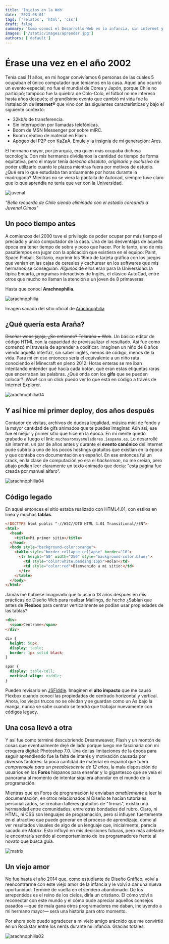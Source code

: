 ```yaml
---
title: 'Inicios en la Web'
date: '2023-08-01'
tags: ['relatos', 'html', 'css']
draft: false
summary: 'Cómo conocí el Desarrollo Web en la infancia, sin internet y sin tener idea de lo que el futuro que deparaba.'
images: ['/static/images/aprender.jpg']
authors: ['default']
---
```


# Érase una vez en el año 2002

Tenía casi 11 años, en mi hogar convivíamos 6 personas de las cuales 5 ocupaban el único computador que teníamos en la casa. Aquel año ocurrió un evento especial; no fue el mundial de Corea y Japón, porque Chile no participó; tampoco fue la quiebra de Colo-Colo, el fútbol no me interesó hasta años después; el grandísimo evento que cambió mi vida fue la instalación de **Internet®** que vino con las siguientes características y bajo el siguiente contexto:

- 32kb/s de transferencia.
- Sin interrupción por llamadas telefónicas.
- Boom de MSN Messenger por sobre mIRC.
- Boom creativo de material en Flash.
- Apogeo del P2P con KaZaA, Emule y la insignia de mi generación: Ares.

El hermano mayor, por jerarquía, era quien más ocupaba dichosa tecnología. Con mis hermanos dividíamos la cantidad de tiempo de forma equitativa, pero el mayor tenía _derecho absoluto, originario y exclusivo_ de poder utilizarlo cuanto le plazca mientras fuera por motivos de estudio. ¿Qué era lo que estudiaba tan arduamente por horas durante la madrugada? Mientras no se viera la pantalla de Autocad, siempre tuve claro que lo que aprendía no tenía que ver con la Universidad.

![juvenal](/static/images/arach00.jpg)

_"Bello recuerdo de Chile siendo eliminado con el estadio coreando a Juvenal Olmos"_

## Un poco tiempo antes

A comienzos del 2000 tuve el privilegio de poder ocupar por más tiempo el preciado y único computador de la casa. Una de las desventajas de aquella época era tener tiempo de sobra y poco que hacer. Por lo tanto, uno de mis pasatiempos era jugar con la aplicación que existiera en el equipo: Paint, Space Pinball, Solitario, exprimir los 16mb de tarjeta gráfica con los juegos que venían en las cajas de cereales y cachurear en los softwares que mis hermanos se conseguían. _Algunos_ de ellos eran para la Universidad: la típica Encarta, programas interactivos de Inglés, el clásico AutoCad, entre otros que mucho no llaman la atención a un joven de 8 primaveras.

Hasta que conocí **Arachnophilia**.

![arachnophilia](/static/images/arach01.png)

Imagen sacada del sitio oficial de [Arachnophilia](https://arachnoid.com/arachnophilia/)

## ¿Qué quería esta Araña?

~~Diseñar webs jajaja, ¿Se entiende? Telaraña = Web~~. Un básico editor de código HTML con la capacidad de previsualizar el resultado. Así fue como comenzó mi travesía de aprender a codificar. Imaginen un niño de 8 años viendo aquella interfaz, sin saber inglés, menos de código, menos de la vida. Para mí en ese entonces sería el equivalente a un niño rata conociendo el Minecraft en pleno 2012. Horas enteras se me iban intentando entender qué hacía cada botón, qué eran estas etiquetas raras que encerraban las palabras. ¿Qué onda con los **gifs** que se pueden colocar? ¡Wow! con un click puedo ver lo que está en código a través de Internet Explorer.

![arachnophilia04](/static/images/arach05.gif)

## Y así hice mi primer deploy, dos años después

Contador de visitas, archivos de dudosa legalidad, música midi de fondo y la mayor cantidad de gifs animados que te puedes imaginar. Aún así, ese fue el mejor y primer sitio que hice en la época. En mi mente quedó grabado a fuego el link: `muchosromsyemuladores.iespana.es`. Lo desarrollé sin internet, un par de años antes y durante el **evento canónico** del internet pude subirlo a uno de los pocos hostings gratuitos que existían en la época y que contaba con documentación en español. En ese entonces fui un crack, en la clase de computación yo era el _hackerman_, no me creían, pero abajo podían leer claramente un texto animado que decía: "esta pagina fue creada por manuel alfaro".

![arachnophilia04](/static/images/arach07.jpg)

## Código legado

En aquel entonces el sitio estaba realizado con HTML4.01, con estilos en línea y muchas **tablas**.

```html
<!DOCTYPE html public "-//W3C//DTD HTML 4.01 Transitional//EN">
<html>
  <head>
    <title>Mi primer sitio</title>
  </head>
  <body style="background-color:orange">
    <table style="border-collapse:collapse" border="10">
      <tr height="50" width="250" style="background-color:blue;">
        <td style="color:white;padding:15px">Hola!</td>
        <td style="color:red">Bienvenido a mi sitio:</td>
      </tr>
    </table>
  </body>
</html>
```

Jamás me hubiese imaginado que lo usaría 13 años después en mis prácticas de Diseño Web para realizar Mailings, de hecho ¿Sabían que antes de **Flexbox** para centrar verticalmente se podían usar propiedades de las tablas?

```html
<div>
  <span>Céntrame</span>
</div>
```

```css
div {
  height: 50px;
  display: table;
  border: 1px solid black;
}

span {
  display: table-cell;
  vertical-align: middle;
}
```

Pueden revisarlo en [JSFiddle](https://jsfiddle.net/manudv/3rez7pLo/). Imaginen el **alto impacto** que me causó Flexbox cuando conocí las propiedades de centrado horizontal y vertical. Ahora, los viejos trucos no se olvidan y se guardan como un As bajo la manga, nunca se sabe cuando se tendrá que trabajar nuevamente con códigos legacy.

## Una cosa llevó a otra

Y así fue como terminé descubriendo Dreamweaver, Flash y un montón de cosas que eventualmente dejé de lado porque luego me fascinaría con mi croquera digital: Photoshop 7.0. Una de las limitaciones de la época para seguir aprendiendo fue la falta de interés y motivación causada por diversos factores: la poca cantidad de material en español que fuera _comprensible para un preadolescente de 12 años_, la mala disposición de usuarios en los **Foros** hispanos para enseñar y lo gigantesco que se veía el panorama al momento de intentar siquiera ahondar en el mundo de la programación.

Mientras que en Foros de programación te enviaban _amablemente_ a leer la documentación, en otros relacionados al Diseño te hacían tutoriales personalizados, se creaban talleres gratuitos de "firmas", existía una hermandad entre comunidades, entre otras bondades del rubro. Claro, ni HTML, ni CSS son lenguajes de programación, pero sí influyen fuertemente en el atractivo que puede generar en el proceso de aprendizaje, como al ver resultados visuales de algo de un lenguaje que, inicialmente, parecía sacado de _Matrix_. Esto influyó en mis decisiones futuras, pero más adelante le encontraría sentido al comportamiento de los programadores frente al novato que busca guía.

![matrix](/static/images/arach06.jpg)

## Un viejo amor

No fue hasta el año 2014 que, como estudiante de Diseño Gráfico, volví a reencontrarme con este viejo amor de la infancia y le volví a dar una nueva oportunidad. Terminé de vuelta en el sendero abandonado. De los arrepentidos es el reino de los cielos, diría un cristiano. El cómo volví a reconectar con este mundo y el cómo pude apreciar aquellos consejos pasados —que de mala gana otros programadores me daban, incluyendo a mi hermano mayor— será una historia para otro momento.

Por ahora solo puedo agradecer a mi viejo amigo arácnido que me convirtió en un Rockstar entre los nerds durante mi infancia. Gracias totales.

![arachnophilia02](/static/images/arach02.png)
